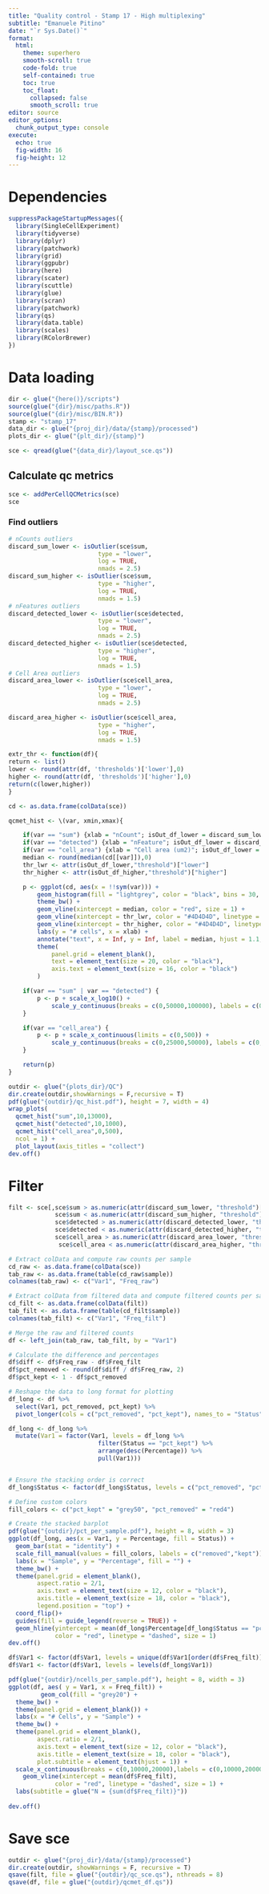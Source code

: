 ```yaml
---
title: "Quality control - Stamp 17 - High multiplexing"
subtitle: "Emanuele Pitino"
date: "`r Sys.Date()`"
format: 
  html:
    theme: superhero
    smooth-scroll: true
    code-fold: true
    self-contained: true
    toc: true
    toc_float: 
      collapsed: false
      smooth_scroll: true
editor: source
editor_options: 
  chunk_output_type: console
execute:
  echo: true
  fig-width: 16     
  fig-height: 12 
---
```


# Dependencies
```r
suppressPackageStartupMessages({
  library(SingleCellExperiment)
  library(tidyverse)
  library(dplyr)
  library(patchwork)
  library(grid)
  library(ggpubr)
  library(here)
  library(scater)
  library(scuttle)
  library(glue)
  library(scran)
  library(patchwork)
  library(qs)
  library(data.table)
  library(scales)
  library(RColorBrewer)
})
```


# Data loading
```r
dir <- glue("{here()}/scripts")
source(glue("{dir}/misc/paths.R"))
source(glue("{dir}/misc/BIN.R"))
stamp <- "stamp_17"
data_dir <- glue("{proj_dir}/data/{stamp}/processed")
plots_dir <- glue("{plt_dir}/{stamp}")

sce <- qread(glue("{data_dir}/layout_sce.qs"))
```

## Calculate qc metrics
```r
sce <- addPerCellQCMetrics(sce)
sce
```

### Find outliers

```r
# nCounts outliers
discard_sum_lower <- isOutlier(sce$sum, 
                         type = "lower", 
                         log = TRUE,
                         nmads = 2.5)
discard_sum_higher <- isOutlier(sce$sum, 
                         type = "higher", 
                         log = TRUE,
                         nmads = 1.5)
# nFeatures outliers
discard_detected_lower <- isOutlier(sce$detected, 
                         type = "lower", 
                         log = TRUE,
                         nmads = 2.5)
discard_detected_higher <- isOutlier(sce$detected, 
                         type = "higher", 
                         log = TRUE,
                         nmads = 1.5)
# Cell Area outliers
discard_area_lower <- isOutlier(sce$cell_area, 
                         type = "lower", 
                         log = TRUE,
                         nmads = 2.5)

discard_area_higher <- isOutlier(sce$cell_area, 
                         type = "higher", 
                         log = TRUE,
                         nmads = 1.5)
```

```r
extr_thr <- function(df){
return <- list()
lower <- round(attr(df, 'thresholds')['lower'],0)
higher <- round(attr(df, 'thresholds')['higher'],0)
return(c(lower,higher))
}
```

```r
cd <- as.data.frame(colData(sce))

qcmet_hist <- \(var, xmin,xmax){

    if(var == "sum") {xlab = "nCount"; isOut_df_lower = discard_sum_lower; isOut_df_higher = discard_sum_higher}
    if(var == "detected") {xlab = "nFeature"; isOut_df_lower = discard_detected_lower; isOut_df_higher = discard_detected_higher}
    if(var == "cell_area") {xlab = "Cell area (um2)"; isOut_df_lower = discard_area_lower; isOut_df_higher = discard_area_higher}
    median <- round(median(cd[[var]]),0)
    thr_lwr <- attr(isOut_df_lower,"threshold")["lower"]
    thr_higher <- attr(isOut_df_higher,"threshold")["higher"]

    p <- ggplot(cd, aes(x = !!sym(var))) +
        geom_histogram(fill = "lightgrey", color = "black", bins = 30, alpha = 0.5) +
        theme_bw() +
        geom_vline(xintercept = median, color = "red", size = 1) +
        geom_vline(xintercept = thr_lwr, color = "#4D4D4D", linetype = "dashed", size = 0.5) +
        geom_vline(xintercept = thr_higher, color = "#4D4D4D", linetype = "dashed", size = 0.5) +
        labs(y = "# cells", x = xlab) +
        annotate("text", x = Inf, y = Inf, label = median, hjust = 1.1, vjust = 1.1, color = "red", size = 5) +
        theme(
            panel.grid = element_blank(), 
            text = element_text(size = 20, color = "black"),
            axis.text = element_text(size = 16, color = "black")
        )

    if(var == "sum" | var == "detected") {
        p <- p + scale_x_log10() +
            scale_y_continuous(breaks = c(0,50000,100000), labels = c(0,50000,100000))
    }

    if(var == "cell_area") {
        p <- p + scale_x_continuous(limits = c(0,500)) +
            scale_y_continuous(breaks = c(0,25000,50000), labels = c(0,25000,50000))
    }

    return(p)
}

outdir <- glue("{plots_dir}/QC")
dir.create(outdir,showWarnings = F,recursive = T)
pdf(glue("{outdir}/qc_hist.pdf"), height = 7, width = 4)
wrap_plots(
  qcmet_hist("sum",10,13000),
  qcmet_hist("detected",10,1000),
  qcmet_hist("cell_area",0,500),
  ncol = 1) +
  plot_layout(axis_titles = "collect")
dev.off()

```

# Filter

```r
filt <- sce[,sce$sum > as.numeric(attr(discard_sum_lower, "threshold")["lower"]) &
             sce$sum < as.numeric(attr(discard_sum_higher, "threshold")["higher"]) &
             sce$detected > as.numeric(attr(discard_detected_lower, "threshold")["lower"]) &
             sce$detected < as.numeric(attr(discard_detected_higher, "threshold")["higher"]) &
             sce$cell_area > as.numeric(attr(discard_area_lower, "threshold")["lower"]) &
              sce$cell_area < as.numeric(attr(discard_area_higher, "threshold")["higher"])]
```

```r
# Extract colData and compute raw counts per sample
cd_raw <- as.data.frame(colData(sce))
tab_raw <- as.data.frame(table(cd_raw$sample))
colnames(tab_raw) <- c("Var1", "Freq_raw")

# Extract colData from filtered data and compute filtered counts per sample
cd_filt <- as.data.frame(colData(filt))
tab_filt <- as.data.frame(table(cd_filt$sample))
colnames(tab_filt) <- c("Var1", "Freq_filt")

# Merge the raw and filtered counts
df <- left_join(tab_raw, tab_filt, by = "Var1")

# Calculate the difference and percentages
df$diff <- df$Freq_raw - df$Freq_filt
df$pct_removed <- round(df$diff / df$Freq_raw, 2)
df$pct_kept <- 1 - df$pct_removed

# Reshape the data to long format for plotting
df_long <- df %>%
  select(Var1, pct_removed, pct_kept) %>%
  pivot_longer(cols = c("pct_removed", "pct_kept"), names_to = "Status", values_to = "Percentage")

df_long <- df_long %>%
  mutate(Var1 = factor(Var1, levels = df_long %>%
                         filter(Status == "pct_kept") %>%
                         arrange(desc(Percentage)) %>%
                         pull(Var1)))


# Ensure the stacking order is correct
df_long$Status <- factor(df_long$Status, levels = c("pct_removed", "pct_kept"))

# Define custom colors
fill_colors <- c("pct_kept" = "grey50", "pct_removed" = "red4")

# Create the stacked barplot
pdf(glue("{outdir}/pct_per_sample.pdf"), height = 8, width = 3)
ggplot(df_long, aes(x = Var1, y = Percentage, fill = Status)) +
  geom_bar(stat = "identity") +
  scale_fill_manual(values = fill_colors, labels = c("removed","kept")) +
  labs(x = "Sample", y = "Percentage", fill = "") +
  theme_bw() +
  theme(panel.grid = element_blank(),
        aspect.ratio = 2/1,
        axis.text = element_text(size = 12, color = "black"),
        axis.title = element_text(size = 18, color = "black"),
        legend.position = "top") +
  coord_flip()+
  guides(fill = guide_legend(reverse = TRUE)) +
  geom_hline(yintercept = mean(df_long$Percentage[df_long$Status == "pct_kept"]),
             color = "red", linetype = "dashed", size = 1)
dev.off()
```

```r
df$Var1 <- factor(df$Var1, levels = unique(df$Var1[order(df$Freq_filt)]))
df$Var1 <- factor(df$Var1, levels = levels(df_long$Var1))

pdf(glue("{outdir}/ncells_per_sample.pdf"), height = 8, width = 3)
ggplot(df, aes( y = Var1, x = Freq_filt)) +
         geom_col(fill = "grey20") +
  theme_bw() +
  theme(panel.grid = element_blank()) +
  labs(x = "# Cells", y = "Sample") +
  theme_bw() +
  theme(panel.grid = element_blank(),
        aspect.ratio = 2/1,
        axis.text = element_text(size = 12, color = "black"),
        axis.title = element_text(size = 18, color = "black"),
        plot.subtitle = element_text(hjust = 1)) +
  scale_x_continuous(breaks = c(0,10000,20000),labels = c(0,10000,20000)) +
    geom_vline(xintercept = mean(df$Freq_filt),
             color = "red", linetype = "dashed", size = 1) + 
  labs(subtitle = glue("N = {sum(df$Freq_filt)}")) 
  
dev.off()
``` 

# Save sce
```r
outdir <- glue("{proj_dir}/data/{stamp}/processed")
dir.create(outdir, showWarnings = F, recursive = T)
qsave(filt, file = glue("{outdir}/qc_sce.qs"), nthreads = 8)
qsave(df, file = glue("{outdir}/qcmet_df.qs"))
```
